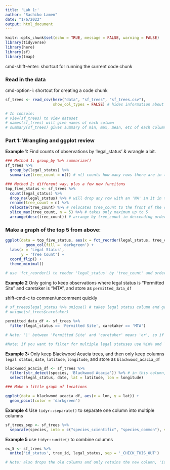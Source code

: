 ```yaml
---
title: 'Lab 1:'
author: "Sachiko Lamen"
date: "1/6/2022"
output: html_document
---
```


```r
knitr::opts_chunk$set(echo = TRUE, message = FALSE, warning = FALSE)
library(tidyverse)
library(here)
library(sf)
library(tmap)
```

cmd-shift-enter: shortcut for running the current code chunk

### Read in the data
cmd-option-i: shortcut for creating a code chunk

```r
sf_trees <- read_csv(here("data", "sf_trees", "sf_trees.csv"),
                     show_col_types = FALSE) # hides information about column types that usually pops up under code chunk 

# In console:
# view(sf_trees) to view dataset
# names(sf_trees) will give names of each column
# summary(sf_trees) gives summary of min, max, mean, etc of each column <- quick rundown of values
```

### Part 1: Wrangling and ggplot review

**Example 1:** Find counts of observations by 'legal_status' & wrangle a bit.

```r
### Method 1: group_by %>% summarize()
sf_trees %>%
  group_by(legal_status) %>%
  summarize(tree_count = n()) # n() counts how many rows there are in the data frame

### Method 2: different way, plus a few new funcitons
top_five_status <- sf_trees %>%
  count(legal_status) %>%
  drop_na(legal_status) %>% # will drop any row with an 'NA' in it in the legal_status column 
  rename(tree_count = n) %>% 
  relocate(tree_count) %>% # relocates tree_count to the front of the columns
  slice_max(tree_count, n = 5) %>% # takes only maximum up to 5
  arrange(desc(tree_count)) # arrange by tree_count in descending order

```

### Make a graph of the top 5 from above:

```r
ggplot(data = top_five_status, aes(x = fct_reorder(legal_status, tree_count), y = tree_count)) +
         geom_col(fill = 'darkgreen') +
  labs(x = 'Legal Status',
       y = 'Tree Count') +
  coord_flip() +
  theme_minimal()
       
# use 'fct_reorder() to reoder 'legal_status' by 'tree_count' and order by factor (from smallest to largest) ** Note: you can use '-' infront of 'tree_count' to switch order to go from highest to lowest 
```

**Example 2** Only going to keep observations where legal status is "Permitted Site" and caretaker is "MTA", and store as `permitted_data_df`

shift-cmd-c to commen/uncomment quickly
```r
# sf_trees$legal_status %>% unique() # takes legal status column and gets rid of duplicates to see what the unique values are
# unique(sf_trees$caretaker)

permitted_data_df <- sf_trees %>%
  filter(legal_status == 'Permitted Site', caretaker == 'MTA') 

# Note: '|' between 'Permitted Site' and 'caretaker' means 'or', so if legal status is 'Permitted Site' OR caretaker is 'MTA', or both then it should appear in the data table. EX) filter(legal_status == 'Permitted Site' | caretaker == 'MTA') 

#Note: if you want to filter for multiple legal statuses use %in% and `c()` EX) filter(legal_status %in% c('Permitted Site', 'Private'), caretaker == 'MTA')
```

**Example 3:** Only keep Blackwood Acacia trees, and then only keep columns `legal status`, `date`, `latitude`, `longitude`, and store as `blackwood_acacia_df`

```r
blackwood_acacia_df <- sf_trees %>%
  filter(str_detect(species, 'Blackwood Acacia')) %>% # in this column, keep any rows where you find 'Blackwood Acacia'
  select(legal_status, date, lat = latitude, lon = longitude)

### Make a little graph of locations

ggplot(data = blackwood_acacia_df, aes(x = lon, y = lat)) + 
  geom_point(color = 'darkgreen')
```

**Example 4** Use `tidyr::separate()` to separate one column into multiple columns

```r
sf_trees_sep <- sf_trees %>%
  separate(species, into = c("species_scientific", "species_common"), sep = "::") # separate 'species' column into two columns at the '::'
```

**Example 5** use `tidyr::unite()` to combine columns

```r
ex_5 <- sf_trees %>%
  unite('id_status', tree_id, legal_status, sep = '_CHECK_THIS_OUT')

# Note: also drops the old columns and only retains the new column, 'id_status'
```











